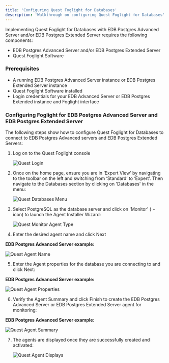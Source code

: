 ```yaml
---
title: 'Configuring Quest Foglight for Databases'
description: 'Walkthrough on configuring Quest Foglight for Databases'
---
```


Implementing Quest Foglight for Databases with EDB Postgres Advanced Server and/or EDB Postgres Extended Server requires the following components:

- EDB Postgres Advanced Server and/or EDB Postgres Extended Server
- Quest Foglight Software

### Prerequisites

- A running EDB Postgres Advanced Server instance or EDB Postgres Extended Server instance
- Quest Foglight Software installed
- Login credentials for your EDB Advanced Server or EDB Postgres Extended instance and Foglight interface

### Configuring Foglight for EDB Postgres Advanced Server and EDB Postgres Extended Server

The following steps show how to configure Quest Foglight for Databases to connect to EDB Postgres Advanced servers and EDB Postgres Extended Servers:

1. Log on to the Quest Foglight console

   ![Quest Login](Images/QuestLoginFrame.png)

2. Once on the home page, ensure you are in ‘Expert View’ by navigating to the toolbar on the left and switching from ‘Standard’ to ‘Expert’.  Then navigate to the Databases section by clicking on 'Databases' in the menu:

   ![Quest Databases Menu](Images/QuestDatabasesScreen.png)

3. Select PostgreSQL as the database server and click on 'Monitor' ( + icon) to launch the Agent Installer Wizard:

   ![Quest Monitor Agent Type](Images/QuestMonitorAgentType.png)

4. Enter the desired agent name and click Next

**EDB Postgres Advanced Server example:**

   ![Quest Agent Name](Images/QuestAgentName.png)

5. Enter the Agent properties for the database you are connecting to and click Next:

**EDB Postgres Advanced Server example:**

   ![Quest Agent Properties](Images/QuestAgentProperties.png)

6. Verify the Agent Summary and click Finish to create the EDB Postgres Advanced Server or EDB Postgres Extended Server agent for monitoring:

**EDB Postgres Advanced Server example:**

   ![Quest Agent Summary](Images/QuestAgentSummary.png)

7. The agents are displayed once they are successfully created and activated:

   ![Quest Agent Displays](Images/QuestAgentDisplays.png)
